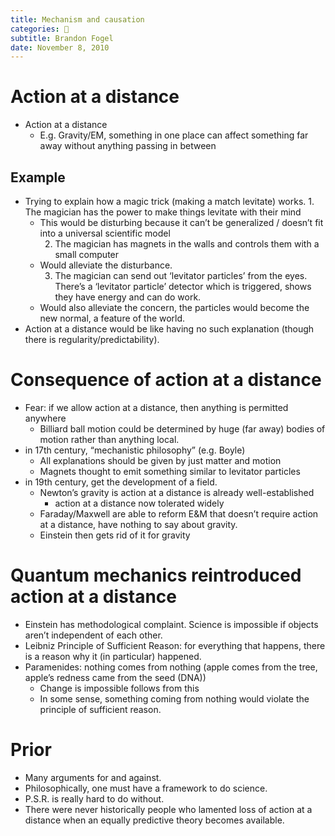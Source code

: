 ```yaml
---
title: Mechanism and causation
categories: 🔴
subtitle: Brandon Fogel
date: November 8, 2010
---
```


# Action at a distance
- Action at a distance
  - E.g. Gravity/EM, something in one place can affect something far away 
    without anything passing in between

## Example
  -  Trying to explain how a magic trick (making a match levitate) works.
    1. The magician has the power to make things levitate with their mind
      - This would be disturbing because it can't be generalized / doesn't fit 
        into a universal scientific model
    2. The magician has magnets in the walls and controls them with a small 
       computer
      - Would alleviate the disturbance.
    3. The magician can send out 'levitator particles' from the eyes. There's a 
       'levitator particle' detector which is triggered, shows they have energy 
       and can do work.
      - Would also alleviate the concern, the particles would become the new 
        normal, a feature of the world.
  - Action at a distance would be like having no such explanation (though there 
    is regularity/predictability).

# Consequence of action at a distance
- Fear: if we allow action at a distance, then anything is permitted anywhere
  - Billiard ball motion could be determined by huge (far away) bodies of motion 
    rather than anything local.
- in 17th century, "mechanistic philosophy" (e.g. Boyle)
  - All explanations should be given by just matter and motion
  - Magnets thought to emit something similar to levitator particles
- in 19th century, get the development of a field.
  - Newton's gravity is action at a distance is already well-established
    - action at a distance now tolerated widely
  - Faraday/Maxwell are able to reform E&M that doesn't require action at a 
    distance, have nothing to say about gravity.
  - Einstein then gets rid of it for gravity
  
# Quantum mechanics reintroduced action at a distance
- Einstein has methodological complaint. Science is impossible if objects aren't 
  independent of each other.
- Leibniz Principle of Sufficient Reason: for everything that happens, there is 
  a reason why it (in particular) happened.
- Paramenides: nothing comes from nothing (apple comes from the tree, apple's 
  redness came from the seed (DNA))
    - Change is impossible follows from this
    - In some sense, something coming from nothing would violate the principle 
      of sufficient reason.

# Prior
- Many arguments for and against.
- Philosophically, one must have a framework to do science.
- P.S.R. is really hard to do without.
- There were never historically people who lamented loss of action at a distance when an equally predictive theory becomes available.
